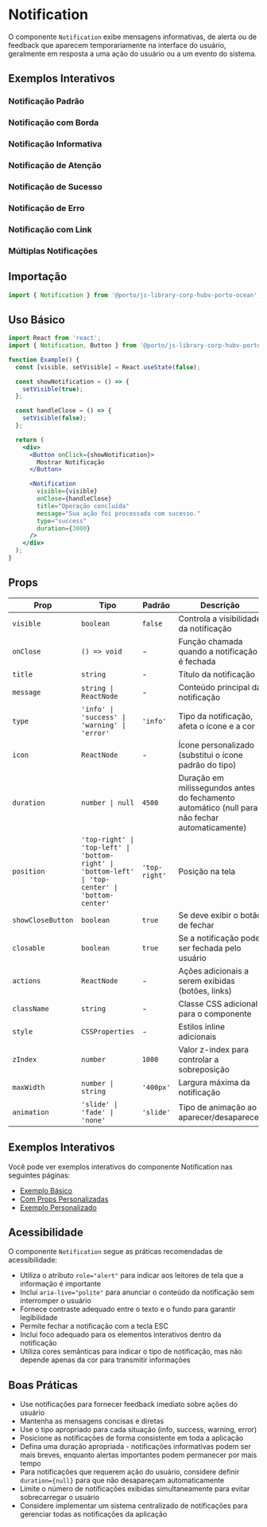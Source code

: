 
<Meta title="Components/Notification" of={NotificationStories} />

# Notification

O componente `Notification` exibe mensagens informativas, de alerta ou de feedback que aparecem temporariamente na interface do usuário, geralmente em resposta a uma ação do usuário ou a um evento do sistema.

## Exemplos Interativos

### Notificação Padrão
<Canvas>
  <Story of={NotificationStories.DefaultNotification} />
</Canvas>

### Notificação com Borda
<Canvas>
  <Story of={NotificationStories.OutlinedNotification} />
</Canvas>

### Notificação Informativa
<Canvas>
  <Story of={NotificationStories.InformationNotification} />
</Canvas>

### Notificação de Atenção
<Canvas>
  <Story of={NotificationStories.AttentionNotification} />
</Canvas>

### Notificação de Sucesso
<Canvas>
  <Story of={NotificationStories.SuccessNotification} />
</Canvas>

### Notificação de Erro
<Canvas>
  <Story of={NotificationStories.ErrorNotification} />
</Canvas>

### Notificação com Link
<Canvas>
  <Story of={NotificationStories.NotificationWithLink} />
</Canvas>

### Múltiplas Notificações
<Canvas>
  <Story of={NotificationStories.MultipleNotifications} />
</Canvas>

## Importação

```jsx
import { Notification } from '@porto/js-library-corp-hubv-porto-ocean';
```

## Uso Básico

```jsx
import React from 'react';
import { Notification, Button } from '@porto/js-library-corp-hubv-porto-ocean';

function Example() {
  const [visible, setVisible] = React.useState(false);

  const showNotification = () => {
    setVisible(true);
  };

  const handleClose = () => {
    setVisible(false);
  };

  return (
    <div>
      <Button onClick={showNotification}>
        Mostrar Notificação
      </Button>

      <Notification
        visible={visible}
        onClose={handleClose}
        title="Operação concluída"
        message="Sua ação foi processada com sucesso."
        type="success"
        duration={3000}
      />
    </div>
  );
}
```

## Props

| Prop | Tipo | Padrão | Descrição |
|------|------|--------|-----------|
| `visible` | `boolean` | `false` | Controla a visibilidade da notificação |
| `onClose` | `() => void` | - | Função chamada quando a notificação é fechada |
| `title` | `string` | - | Título da notificação |
| `message` | `string \| ReactNode` | - | Conteúdo principal da notificação |
| `type` | `'info' \| 'success' \| 'warning' \| 'error'` | `'info'` | Tipo da notificação, afeta o ícone e a cor |
| `icon` | `ReactNode` | - | Ícone personalizado (substitui o ícone padrão do tipo) |
| `duration` | `number \| null` | `4500` | Duração em milissegundos antes do fechamento automático (null para não fechar automaticamente) |
| `position` | `'top-right' \| 'top-left' \| 'bottom-right' \| 'bottom-left' \| 'top-center' \| 'bottom-center'` | `'top-right'` | Posição na tela |
| `showCloseButton` | `boolean` | `true` | Se deve exibir o botão de fechar |
| `closable` | `boolean` | `true` | Se a notificação pode ser fechada pelo usuário |
| `actions` | `ReactNode` | - | Ações adicionais a serem exibidas (botões, links) |
| `className` | `string` | - | Classe CSS adicional para o componente |
| `style` | `CSSProperties` | - | Estilos inline adicionais |
| `zIndex` | `number` | `1000` | Valor z-index para controlar a sobreposição |
| `maxWidth` | `number \| string` | `'400px'` | Largura máxima da notificação |
| `animation` | `'slide' \| 'fade' \| 'none'` | `'slide'` | Tipo de animação ao aparecer/desaparecer |

## Exemplos Interativos

Você pode ver exemplos interativos do componente Notification nas seguintes páginas:

- [Exemplo Básico](/story/components-notification-examples--default)
- [Com Props Personalizadas](/story/components-notification-examples--with-custom-props)
- [Exemplo Personalizado](/story/components-notification-examples--custom-example)
## Acessibilidade

O componente `Notification` segue as práticas recomendadas de acessibilidade:

- Utiliza o atributo `role="alert"` para indicar aos leitores de tela que a informação é importante
- Inclui `aria-live="polite"` para anunciar o conteúdo da notificação sem interromper o usuário
- Fornece contraste adequado entre o texto e o fundo para garantir legibilidade
- Permite fechar a notificação com a tecla ESC
- Inclui foco adequado para os elementos interativos dentro da notificação
- Utiliza cores semânticas para indicar o tipo de notificação, mas não depende apenas da cor para transmitir informações

## Boas Práticas

- Use notificações para fornecer feedback imediato sobre ações do usuário
- Mantenha as mensagens concisas e diretas
- Use o tipo apropriado para cada situação (info, success, warning, error)
- Posicione as notificações de forma consistente em toda a aplicação
- Defina uma duração apropriada - notificações informativas podem ser mais breves, enquanto alertas importantes podem permanecer por mais tempo
- Para notificações que requerem ação do usuário, considere definir `duration={null}` para que não desapareçam automaticamente
- Limite o número de notificações exibidas simultaneamente para evitar sobrecarregar o usuário
- Considere implementar um sistema centralizado de notificações para gerenciar todas as notificações da aplicação
